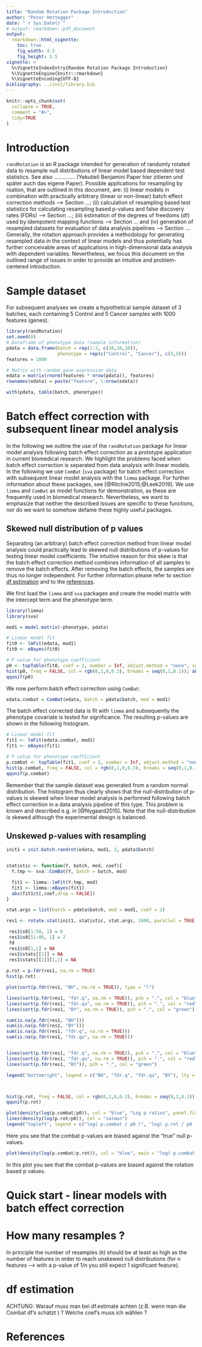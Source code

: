```yaml
---
title: "Random Rotation Package Introduction"
author: "Peter Hettegger"
date: "`r Sys.Date()`"
# output: rmarkdown::pdf_document
output: 
  rmarkdown::html_vignette:
    toc: true
    fig_width: 4.5
    fig_height: 3.5
vignette: >
  %\VignetteIndexEntry{Random Rotation Package Introduction}
  %\VignetteEngine{knitr::rmarkdown}
  %\VignetteEncoding{UTF-8}
bibliography: ../inst/library.bib
---
```



```r
knitr::opts_chunk$set(
  collapse = TRUE,
  comment = "#>",
  tidy=TRUE
)
```


# Introduction

`randRotation` is an R package intended for generation of randomly rotated data to resample null distributions of linear model based dependent test statistics. See also .............. (Yekutieli Benjamini Paper hier zitieren und später auch das eigene Paper). Possible applications for resampling by roation, that are outlined in this document, are: (i) linear models in combination with practically arbitrary (linear or non-linear) batch effect correction methods --> Section ...; (ii) calculation of resampling based test statistics for calculating resampling based p-values and false discovery rates (FDRs) --> Section ...; (iii) estimation of the degrees of freedoms (df) used by idempotent mapping functions  --> Section ... and (iv) generation of resampled datasets for evaluation of data analysis pipelines --> Section .... Generally, the rotation approach provides a methodology for generating resampled data in the context of linear models and thus potentially has further conceivable areas of applications in high-dimensional data analysis with dependent variables. Nevertheless, we focus this document on the outlined range of issues in order to provide an intuitive and problem-centered introduction.


# Sample dataset

For subsequent analyses we create a hypothetical sample dataset of 3 batches, each containing 5 Control and 5 Cancer samples with 1000 features (genes).

```r

library(randRotation)
set.seed(0)
# Dataframe of phenotype data (sample information)
pdata = data.frame(batch = rep(1:3, c(10,10,10)),
                   phenotype = rep(c("Control", "Cancer"), c(5,5)))
features = 1000

# Matrix with random gene expression data
edata = matrix(rnorm(features * nrow(pdata)), features)
rownames(edata) = paste("feature", 1:nrow(edata))

with(pdata, table(batch, phenotype))
```


# Batch effect correction with subsequent linear model analysis 

In the following we outline the use of the `randRotation` package for linear model analysis following batch effect correction as a prototype application in current biomedical research. We highlight the problems faced when batch effect correction is separated from data analysis with linear models. In the following we use `ComBat` (`sva` package) for batch effect correction with subsequent linear model analysis with the `limma` package. For further information about these packages, see [@Ritchie2015;@Leek2019]. We use `limma` and `ComBat` as model functions for demonstration, as these are frequently used in biomedical research. Nevertheless, we want to emphasize that neither the described issues are specific to these functions, nor do we want to somehow defame these highly useful packages.

## Skewed null distribution of p values

Separating (an arbitrary) batch effect correction method from linear model analysis could practically lead to skewed null distributions of p-values for testing linear model coefficients. The intuitive reason for this skew is that the batch effect correction method combines information of all samples to remove the batch effects. After removing the batch effects, the samples are thus no longer independent. For further information please refer to section [df estimation](#dfest) and to the [references](#references).

We first load the `limma` and `sva` packages and create the model matrix with the intercept term and the phenotype term. 

```r
library(limma)
library(sva)

mod1 = model.matrix(~phenotype, pdata)

# Linear model fit
fit0 <- lmFit(edata, mod1)
fit0 <- eBayes(fit0)

# P value for phenotype coefficient
p0 <- topTable(fit0, coef = 2, number = Inf, adjust.method = "none", sort.by = "none")$P.Value
hist(p0, freq = FALSE, col = rgb(0,1,0,0.3), breaks = seq(0,1,0.1)); abline(1,0, col = "blue", lty = 2)
qqunif(p0)
```


We now perform batch effect correction using `ComBat`:
```r
edata.combat = ComBat(edata, batch = pdata$batch, mod = mod1)
```

The batch effect corrected data is fit with `limma` and subsequently the phenotype covariate is tested for significance. The resulting p-values are shown in the following histogram.

```r
# Linear model fit
fit1 <- lmFit(edata.combat, mod1)
fit1 <- eBayes(fit1)

# P value for phenotype coefficient
p.combat <- topTable(fit1, coef = 2, number = Inf, adjust.method = "none", sort.by = "none")$P.Value
hist(p.combat, freq = FALSE, col = rgb(0,1,0,0.3), breaks = seq(0,1,0.1)); abline(1,0, col = "blue", lty = 2)
qqunif(p.combat)
```

Remember that the sample dataset was generated from a random normal distribution. The histogram thus clearly shows that the null-distribution of p-values is skewed when linear model analysis is performed following batch effect correction in a data analysis pipeline of this type. This problem is known and described e.g. in [@Nygaard2015]. Note that the null-distribution is skewed although the experimental design is balanced.


## Unskewed p-values with resampling


```r
init1 = init.batch.randrot(edata, mod1, 2, pdata$batch)


statistic <- function(Y, batch, mod, coef){
  Y.tmp <- sva::ComBat(Y, batch = batch, mod)

  fit1 <- limma::lmFit(Y.tmp, mod)
  fit1 <- limma::eBayes(fit1)
  abs(fit1$t[,coef,drop = FALSE])
}

stat.args = list(batch = pdata$batch, mod = mod1, coef = 2)
```

```r
res1 <- rotate.stat(init1, statistic, stat.args, 1000, parallel = TRUE, split.parallel = TRUE)
```

```r
 res1$s0[1:50, 1] = 6
 res1$s0[51:80, 1] = 2
 fd
 res1$s0[1,1] = NA
 res1$stats[[1]] = NA
 res1$stats[[1]][1,1] = NA
 
p.rot = p.fdr(res1, na.rm = TRUE)
hist(p.rot)

plot(sort(p.fdr(res1, "BH", na.rm = TRUE)), type = "l")

lines(sort(p.fdr(res1, "fdr.q", na.rm = TRUE)), pch = ".", col = "blue")
lines(sort(p.fdr(res1, "fdr.qu", na.rm = TRUE)), pch = ".", col = "red")
lines(sort(p.fdr(res1, "BY", na.rm = TRUE)), pch = ".", col = "green")

sum(is.na(p.fdr(res1, "BH")))
sum(is.na(p.fdr(res1, "BY")))
sum(is.na(p.fdr(res1, "fdr.q", na.rm = TRUE)))
sum(is.na(p.fdr(res1, "fdr.qu", na.rm = TRUE)))


lines(sort(p.fdr(res1, "fdr.q", na.rm = TRUE)), pch = ".", col = "blue")
lines(sort(p.fdr(res1, "fdr.qu", na.rm = TRUE)), pch = ".", col = "red")
lines(sort(p.fdr(res1, "BY")), pch = ".", col = "green")

legend("bottomright", legend = c("BH", "fdr.q", "fdr.qu", "BY"), lty = 1, col = c("black", "blue", "red", "green"))



hist(p.rot, freq = FALSE, col = rgb(0,1,0,0.3), breaks = seq(0,1,0.1)); abline(1,0, col = "blue", lty = 2)
qqunif(p.rot)

plot(density(log(p.combat/p0)), col = "blue", "Log p ratios", panel.first = abline(v=0, col = "grey"))
lines(density(log(p.rot/p0)), col = "salmon")
legend("topleft", legend = c("log( p.combat / p0 )", "log( p.rot / p0 )"), lty = 1, col = c("blue", "salmon"))

```


Here you see that the combat p-values are biased against the "true" null p-values.


```r
plot(density(log(p.combat/p.rot)), col = "blue", main = "log( p.combat / p.rot )", panel.first = abline(v=0, col = "grey"))
```
In this plot you see that the combat p-values are biased against the rotation based p values.



# Quick start - linear models with batch effect correction


# How many resamples ?

In principle the number of resamples (`R`) should be at least as high as the number of features in order to reach unskewed null distributions (for n features --> with a p-value of 1/n you still expect 1 significant feature).


# df estimation {#dfest}

ACHTUNG: Warauf muss man bei df.estimate achten (z.B. wenn man die Combat df's schätzt ) ? Welche coef's muss ich wählen ?

<!-- # ```{r,eval=FALSE,purl=FALSE} -->
<!-- # library(limma) -->
<!-- # library(sva) -->
<!-- #  -->
<!-- # mod1 = model.matrix(~phenotype, pdata) -->
<!-- # edata.combat = ComBat(edata, batch = pdata$batch, mod = mod1) -->
<!-- # ``` -->
<!-- # ```{r, include=FALSE} -->
<!-- # library(limma) -->
<!-- # library(sva) -->
<!-- #  -->
<!-- # mod1 = model.matrix(~phenotype, pdata) -->
<!-- # edata.combat = ComBat(edata, batch = pdata$batch, mod = mod1) -->
<!-- # ``` -->





<!-- # Parallelisation -->

<!-- ```{r message=FALSE, warning=FALSE, results='hide'} -->
<!-- t1 = Sys.time() -->
<!-- res1 <- rotate.stat(init1, statistic, stat.args, 700) -->
<!-- Sys.time()-t1 -->

<!-- t1 = Sys.time() -->
<!-- res1 <- rotate.stat(init1, statistic, stat.args, 7000, parallel = TRUE, split.parallel = FALSE) -->
<!-- Sys.time()-t1 -->

<!-- t1 = Sys.time() -->
<!-- res1 <- rotate.stat(init1, statistic, stat.args, 7000, parallel = TRUE, split.parallel = 7) -->
<!-- Sys.time()-t1 -->

<!-- ``` -->


# References {#references}

















